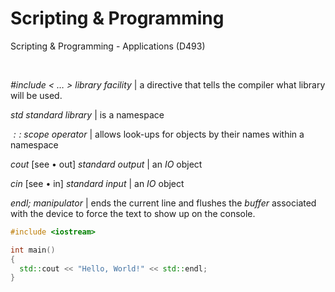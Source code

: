 # Scripting & Programming {.unnumbered}

::: {.lead}

Scripting & Programming - Applications (D493)

:::

<br>

::: {.lead}
_#include < ... >_ *library facility*
| a directive that tells the compiler what library will be used.
:::

::: {.lead}
_$\text{std}$_ *standard library*
| is a namespace
:::

::: {.lead}
_$::$_ *scope operator*
| allows look-ups for objects by their names within a namespace
:::

::: {.lead}
_$\text{cout}$_ [see • out] *standard output*
| an $IO$ object
:::

::: {.lead}
_$\text{cin}$_ [see • in] *standard input*
| an $IO$ object
:::

::: {.lead}
_$\text{endl;}$_ *manipulator*
| ends the current line and flushes the *buffer* associated with the device to force the text to show up on the console.
:::

```cpp
#include <iostream>

int main()
{
  std::cout << "Hello, World!" << std::endl;
}
```
